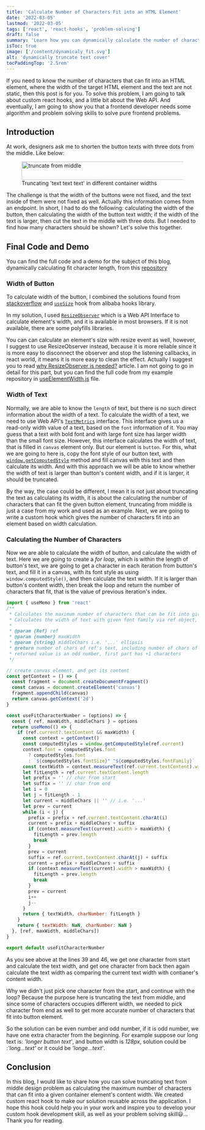 ```yaml
---
title: 'Calculate Number of Characters Fit into an HTML Element'
date: '2022-03-05'
lastmod: '2022-03-05'
tags: ['react', 'react-hooks', 'problem-solving']
draft: false
summary: 'Learn how you can dynamically calculate the number of characters that can fit into an html element with custom react hook.'
isToc: true
image: ['/content/dynamicaly_fit.svg']
alt: 'dynamically truncate text cover'
tocPaddingTop: '2.5rem'
---
```


If you need to know the number of characters that can fit into an HTML element, where the width of the target HTML element and the text are not static, then this post is for you.
To solve this problem, I am going to talk about custom react hooks, and a little bit about the Web API. And eventually, I am going to show you that a frontend developer needs some algorithm and problem solving skills to solve pure frontend problems.

## Introduction

At work, designers ask me to shorten the button texts with three dots from the middle. Like below:

<figure className="flex justify-center flex-col items-center bg-transparent">
  <Image alt="truncate from middle" src="/content/text_long.png" width="425" height="48" priority />
  <figcaption className="text-sm italic">
    Truncating 'text text text' in different container widths
  </figcaption>
</figure>

The challenge is that the width of the buttons were not fixed, and the text inside of them were not fixed as well. Actually this information comes from an endpoint. In short, I had to do the following: calculating the width of the button, then calculating the width of the button text width; if the width of the text is larger, then cut the text in the middle with three dots. But I needed to find how many characters should be shown? Let's solve this together.

## Final Code and Demo

You can find the full code and a demo for the subject of this blog, dynamically calculating fit character length, from this [repository](https://github.com/definite2/truncate-middle)

### Width of Button

To calculate width of the button, I combined the solutions found from [stackoverflow](https://stackoverflow.com/questions/68547290/measure-width-of-component-without-re-loading-the-page) and [`useSize`](https://github.com/alibaba/hooks/blob/master/packages/hooks/src/useSize/index.ts) hook from alibaba hooks library.

In my solution, I used [`ResizeObserver`](https://developer.mozilla.org/en-US/docs/Web/API/ResizeObserver#examples) which is a Web API Interface to calculate element's width, and it is available in most browsers. If it is not available, there are some polyfills libraries.

You can can calculate an element's size with resize event as well, however, I suggest to use ResizeObserver instead, because it is more reliable since it is more easy to disconnect the observer and stop the listening callbacks, in react world, it means it is more easy to clean the effect. Actually I suggest you to read [why ResizeObserver is needed?](https://github.com/WICG/resize-observer/blob/master/explainer.md) article.
I am not going to go in detail for this part, but you can find the full code from my example repository in [useElementWidth.js](https://github.com/definite2/truncate-middle/blob/main/src/hooks/useElementWidth.js) file.

### Width of Text

Normally, we are able to know the `length` of text, but there is no such direct information about the width of a text. To calculate the width of a text, we need to use Web API's [`TextMetrics`](https://developer.mozilla.org/en-US/docs/Web/API/TextMetrics/width) interface. This interface gives us a read-only width value of a text, based on the `font` information of it. You may guess that a text with bold font and with large font size has larger width than the small font size.
However, this interface calculates the width of text, that is filled in `canvas` element only. But our element is `button`. For this, what we are going to here is, copy the font style of our button text, with [`window.getComputedStyle`](https://developer.mozilla.org/en-US/docs/Web/API/Window/getComputedStyle) method and fill canvas with this text and then calculate its width. And with this approach we will be able to know whether the width of text is larger than button's content width, and if it is larger, it should be truncated.

By the way, the case could be different, I mean it is not just about truncating the text as calculating its width, it is about the calculating the number of characters that can fit the given button element, truncating from middle is just a case from my work and used as an example. Next, we are going to write a custom hook which gives the number of characters fit into an element based on width calculation.

### Calculating the Number of Characters

Now we are able to calculate the width of button, and calculate the width of text.
Here we are going to create a _for loop_, which is within the length of button's text, we are going to get a character in each iteration from button's text, and fill it in a canvas, with its font style as using `window.computedStyle()`, and then calculate the text width. If it is larger than button's content width, then break the loop and return the number of characters that fit, that is the value of previous iteration's index.

```js {39-40,46-47} showLineNumbers
import { useMemo } from 'react'
/**
 * Calculates the maximum number of characters that can be fit into give maxwidth.
 * Calculates the width of text with given font family via ref object, in terms of px
 *
 * @param {Ref} ref
 * @param {number} maxWidth
 * @param {string} middleChars i.e. '...' ellipsis
 * @return number of chars of ref's text, including number of chars of given/default
 * returned value is an odd number, first part has +1 characters
 */

// create canvas element, and get its content
const getContext = () => {
  const fragment = document.createDocumentFragment()
  const canvas = document.createElement('canvas')
  fragment.appendChild(canvas)
  return canvas.getContext('2d')
}

const useFitCharacterNumber = (options) => {
  const { ref, maxWidth, middleChars } = options
  return useMemo(() => {
    if (ref.current?.textContent && maxWidth) {
      const context = getContext()
      const computedStyles = window.getComputedStyle(ref.current)
      context.font = computedStyles.font
        ? computedStyles.font
        : `${computedStyles.fontSize}" "${computedStyles.fontFamily}`
      const textWidth = context.measureText(ref.current.textContent).width // width of text
      let fitLength = ref.current.textContent.length
      let prefix = '' // char from start
      let suffix = '' // char from end
      let i = 0
      let j = fitLength - 1
      let current = middleChars || '' // i.e. '...'
      let prev = current
      while (i < j) {
        prefix = prefix + ref.current.textContent.charAt(i)
        current = prefix + middleChars + suffix
        if (context.measureText(current).width > maxWidth) {
          fitLength = prev.length
          break
        }
        prev = current
        suffix = ref.current.textContent.charAt(j) + suffix
        current = prefix + middleChars + suffix
        if (context.measureText(current).width > maxWidth) {
          fitLength = prev.length
          break
        }
        prev = current
        i++
        j--
      }
      return { textWidth, charNumber: fitLength }
    }
    return { textWidth: NaN, charNumber: NaN }
  }, [ref, maxWidth, middleChars])
}

export default useFitCharacterNumber
```

As you see above at the lines 39 and 46, we get one character from start and calculate the text width, and get one character from back then again calculate the text width as comparing the current text width with contianer's content width.

Why we didn't just pick one character from the start, and continue with the loop? Because the purpose here is truncating the text from middle, and since some of characters occupies different width, we needed to pick character from end as well to get more accurate number of characters that fit into button element.

So the solution can be even number and odd number, if it is odd number, we have one extra character from the beginning.
For example suppose our long text is: _'longer button text'_, and button width is _128px_, solution could be :_'long...text'_ or it could be _'longe...text'_.

## Conclusion

In this blog, I would like to share how you can solve truncating text from middle design problem as calculating the maximum number of characters that can fit into a given container element's content width.
We created custom react hook to make our solution reusable across the application. I hope this hook could help you in your work and inspire you to develop your custom hook development skill, as well as your problem solving skill😃... Thank you for reading.
